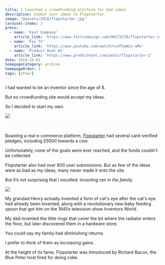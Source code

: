 ```yaml
---
title: I launched a crowdfunding platform for bad ideas
description: Submit your ideas to Flopstarter
image: "@assets/2018/flopstarter.jpg"
carousel-items: 3
press:
  - name: 'Fast Company'
    article_link: 'https://www.fastcodesign.com/90173378/flopstarter-is-kickstarter-for-really-really-really-bad-ideas'
  - name: 'Fox TV'
    article_link: 'https://www.youtube.com/watch?v=2P1oW2x-wMo'
  - name: 'Product Hunt #1'
    article_link: 'https://www.producthunt.com/posts/flopstarter-2'
date: 2018-10-01
homepageCategory: archive
homepageOrder: 1
tags: [other]
---
```


I had wanted to be an inventor since the age of 8.

But no crowdfunding site would accept my ideas.

So I decided to start my own.

![](@assets/2018/flopstarter.jpg)

<div style="background-color:rgb(252,252,252); padding: 10px;">
</div>

<PosterGallery path="@assets/2018/flopstarter-gallery" />

Boasting a real e-commerce platform, [Flopstarter](https://olifro.st/flopstarter) had several card-verified pledges, including £5000 towards a cow.

Unfortunately, none of the goals were ever reached, and the funds couldn’t be collected.

<LinkPreview id="https://olifro.st/flopstarter" />

Flopstarter also had over 800 user submissions. But as few of the ideas were as bad as my ideas, many never made it onto the site.

But it’s not surprising that I excelled: *inventing ran in the family.*

![](@assets/2018/inventorsworld.jpg)

My grandad Henry actually invented a form of cat's eye after the cat's eye had already been invented, along with a revolutionary new baby feeding spoon that got him on the 1940s television show Inventors World.

My dad invented the little rings that cover the bit where the radiator enters the floor, but later discovered them in a hardware store.

You could say my family had diminishing returns

I prefer to think of them as increasing gains.

At the height of its fame, Flopstarter was introduced by Richard Bacon, the Blue Peter host fired for doing coke.

<OptimizedYouTube id="2P1oW2x-wMo" poster=""/>
